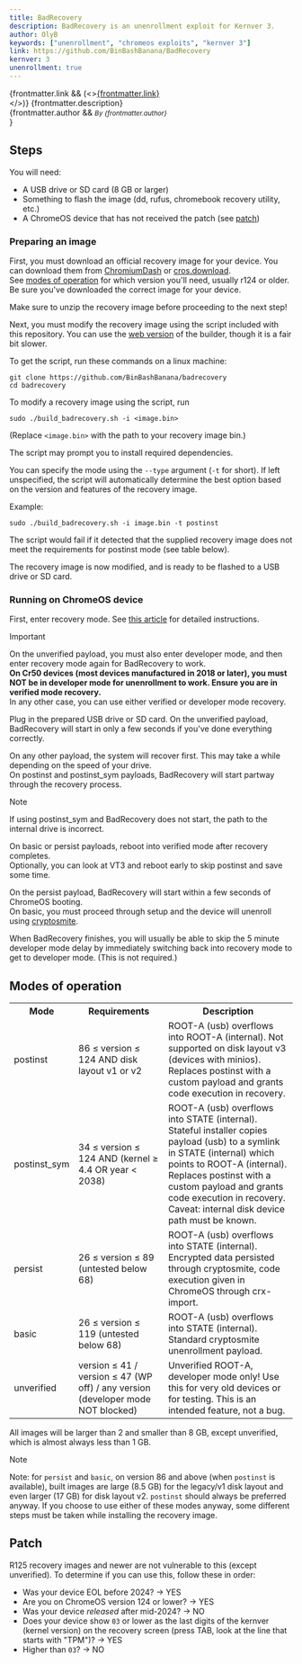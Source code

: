```yaml
---
title: BadRecovery
description: BadRecovery is an unenrollment exploit for Kernver 3.
author: OlyB
keywords: ["unenrollment", "chromeos exploits", "kernver 3"]
link: https://github.com/BinBashBanana/BadRecovery
kernver: 3
unenrollment: true
---
```


{frontmatter.link && (<><a href={frontmatter.link}>{frontmatter.link}</a><br/></>)}
{frontmatter.description}<br/>
{frontmatter.author && <small><i>By {frontmatter.author}</i><br/></small>}

## Steps

You will need:
- A USB drive or SD card (8 GB or larger)
- Something to flash the image (dd, rufus, chromebook recovery utility, etc.)
- A ChromeOS device that has not received the patch (see [patch](#patch))

### Preparing an image

First, you must download an official recovery image for your device.
You can download them from [ChromiumDash](https://chromiumdash.appspot.com/serving-builds?deviceCategory=Chrome%20OS) or [cros.download](https://cros.download/recovery).  
See [modes of operation](#modes-of-operation) for which version you'll need, usually r124 or older.
Be sure you've downloaded the correct image for your device.

Make sure to unzip the recovery image before proceeding to the next step!

Next, you must modify the recovery image using the script included with this repository.
You can use the [web version](https://binbashbanana.github.io/badrecovery/builder.html) of the builder, though it is a fair bit slower.

To get the script, run these commands on a linux machine:
```
git clone https://github.com/BinBashBanana/badrecovery
cd badrecovery
```

To modify a recovery image using the script, run
```
sudo ./build_badrecovery.sh -i <image.bin>
```
(Replace `<image.bin>` with the path to your recovery image bin.)

The script may prompt you to install required dependencies.

You can specify the mode using the `--type` argument (`-t` for short).
If left unspecified, the script will automatically determine the best option based on the version and features of the recovery image.

Example:
```
sudo ./build_badrecovery.sh -i image.bin -t postinst
```
The script would fail if it detected that the supplied recovery image does not meet the requirements for postinst mode (see table below).

The recovery image is now modified, and is ready to be flashed to a USB drive or SD card.

### Running on ChromeOS device

First, enter recovery mode. See [this article](https://support.google.com/chromebook/answer/1080595#enter) for detailed instructions.

> [!IMPORTANT]  
> On the unverified payload, you must also enter developer mode, and then enter recovery mode again for BadRecovery to work.  
> **On Cr50 devices (most devices manufactured in 2018 or later), you must NOT be in developer mode for unenrollment to work. Ensure you are in verified mode recovery.**  
> In any other case, you can use either verified or developer mode recovery.

Plug in the prepared USB drive or SD card. On the unverified payload, BadRecovery will start in only a few seconds if you've done everything correctly.

On any other payload, the system will recover first. This may take a while depending on the speed of your drive.  
On postinst and postinst_sym payloads, BadRecovery will start partway through the recovery process.

> [!NOTE]  
> If using postinst_sym and BadRecovery does not start, the path to the internal drive is incorrect.

On basic or persist payloads, reboot into verified mode after recovery completes.  
Optionally, you can look at VT3 and reboot early to skip postinst and save some time.

On the persist payload, BadRecovery will start within a few seconds of ChromeOS booting.  
On basic, you must proceed through setup and the device will unenroll using [cryptosmite](https://github.com/FWSmasher/CryptoSmite).

When BadRecovery finishes, you will usually be able to skip the 5 minute developer mode delay by immediately switching back into recovery mode to get to developer mode.
(This is not required.)

## Modes of operation

<table>
<tr>
    <th>Mode</th>
    <th>Requirements</th>
    <th>Description</th>
</tr>
<tr>
	<td>postinst</td>
	<td>86 &le; version &le; 124 AND disk layout v1 or v2</td>
	<td>
	ROOT-A (usb) overflows into ROOT-A (internal). Not supported on disk layout v3 (devices with minios).
	Replaces postinst with a custom payload and grants code execution in recovery.
	</td>
</tr>
<tr>
	<td>postinst_sym</td>
	<td>34 &le; version &le; 124 AND (kernel &ge; 4.4 OR year &lt; 2038)</td>
	<td>
	ROOT-A (usb) overflows into STATE (internal).
	Stateful installer copies payload (usb) to a symlink in STATE (internal) which points to ROOT-A (internal).
	Replaces postinst with a custom payload and grants code execution in recovery.
	<br/>
	Caveat: internal disk device path must be known.
	</td>
</tr>
<tr>
	<td>persist</td>
	<td>26 &le; version &le; 89 (untested below 68)</td>
	<td>
	ROOT-A (usb) overflows into STATE (internal).
	Encrypted data persisted through cryptosmite, code execution given in ChromeOS through crx-import.
	</td>
</tr>
<tr>
	<td>basic</td>
	<td>26 &le; version &le; 119 (untested below 68)</td>
	<td>
	ROOT-A (usb) overflows into STATE (internal).
	Standard cryptosmite unenrollment payload.
	</td>
</tr>
<tr>
	<td>unverified</td>
	<td>version &le; 41 / version &le; 47 (WP off) / any version (developer mode NOT blocked)</td>
	<td>
	Unverified ROOT-A, developer mode only!
	Use this for very old devices or for testing.
	This is an intended feature, not a bug.
	</td>
</tr>
</table>

All images will be larger than 2 and smaller than 8 GB, except unverified, which is almost always less than 1 GB.

> [!NOTE]  
> Note: for `persist` and `basic`, on version 86 and above (when `postinst` is available), built images are large (8.5 GB)
> for the legacy/v1 disk layout and even larger (17 GB) for disk layout v2. `postinst` should always be preferred anyway.
> If you choose to use either of these modes anyway, some different steps must be taken while installing the recovery image.

## Patch

R125 recovery images and newer are not vulnerable to this (except unverified).
To determine if you can use this, follow these in order:
- Was your device EOL before 2024? → YES
- Are you on ChromeOS version 124 or lower? → YES
- Was your device *released* after mid-2024? → NO
- Does your device show `03` or lower as the last digits of the kernver (kernel version) on the recovery screen (press TAB, look at the line that starts with "TPM")? → YES
- Higher than `03`? → NO
